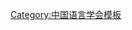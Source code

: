 {{Navbox
| name   = 中国语言学会第三届理事会
| title  = [[中国语言学会]]第三届理事会
| above  = 1989年－1992年
| bodyclass = hlist
| group1 = 会长
| list1  = [[朱德熙]]
| group2 = 副会长
| list2  = 
* [[刘坚 (1934年)|刘　坚]]
* [[清格尔泰]]
| group3 = 秘书长
| list3  = [[侯精一]]
| group4 = 常务理事
| list4  = 
* [[陈章太]]
* [[侯精一]]
* [[胡明扬]]
* [[李榮 (語言學家)|李　荣]]
* [[刘坚 (1934年)|刘　坚]]
* [[清格尔泰]]
* [[吕必松]]
* [[吕冀平]]
* [[王均 (语言学家)|王　均]]
* [[王维贤]]
* [[邢福义]]
* [[许嘉璐]]
* [[张斌 (语言学家)|张　斌]]
* [[照那斯图]]
* [[朱德熙]]
| group5 = 
| list5  = 
| group6 = 
| list6  = 
}}<noinclude>
{{collapsible option}}
[[Category:中国语言学会模板]]
</noinclude>